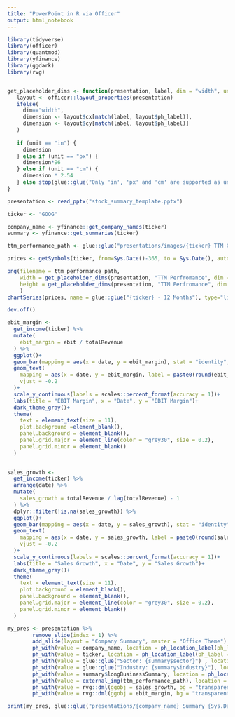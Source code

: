 ```yaml
---
title: "PowerPoint in R via Officer"
output: html_notebook
---
```


```r
library(tidyverse)
library(officer)
library(quantmod)
library(yfinance)
library(ggdark)
library(rvg)


get_placeholder_dims <- function(presentation, label, dim = "width", unit = "in") {
   layout <- officer::layout_properties(presentation)
   ifelse(
     dim=="width",
     dimension <- layout$cx[match(label, layout$ph_label)],
     dimension <- layout$cy[match(label, layout$ph_label)]
   )
   
   if (unit == "in") {
     dimension
   } else if (unit == "px") {
     dimension*96
   } else if (unit == "cm") {
     dimension * 2.54
   } else stop(glue::glue("Only 'in', 'px' and 'cm' are supported as units. You entered '{unit}'."))
}

```



```r
presentation <- read_pptx("stock_summary_template.pptx")

ticker <- "GOOG"

company_name <- yfinance::get_company_names(ticker)
summary <- yfinance::get_summaries(ticker)

ttm_performance_path <- glue::glue("presentations/images/{ticker} TTM Chart.png")

prices <- getSymbols(ticker, from=Sys.Date()-365, to = Sys.Date(), auto.assign = FALSE)

png(filename = ttm_performance_path, 
    width = get_placeholder_dims(presentation, "TTM Perfromance", dim ="width", unit = "px"),
    height = get_placeholder_dims(presentation, "TTM Perfromance", dim = "hight", unit = "px")
    )
chartSeries(prices, name = glue::glue("{ticker} - 12 Months"), type="line")

dev.off()

```

```r
ebit_margin <- 
  get_income(ticker) %>% 
  mutate(
    ebit_margin = ebit / totalRevenue
  ) %>% 
  ggplot()+
  geom_bar(mapping = aes(x = date, y = ebit_margin), stat = "identity", fill = "#5efc82", width = 0.4)+
  geom_text(
    mapping = aes(x = date, y = ebit_margin, label = paste0(round(ebit_margin*100, 2), "%")),
    vjust = -0.2
  )+
  scale_y_continuous(labels = scales::percent_format(accuracy = 1))+
  labs(title = "EBIT Margin", x = "Date", y = "EBIT Margin")+
  dark_theme_gray()+
  theme(
    text = element_text(size = 11),
    plot.background =element_blank(), 
    panel.background = element_blank(),
    panel.grid.major = element_line(color = "grey30", size = 0.2),
    panel.grid.minor = element_blank()
  )
  
```


```r
sales_growth <- 
  get_income(ticker) %>% 
  arrange(date) %>% 
  mutate(
    sales_growth = totalRevenue / lag(totalRevenue) - 1
  ) %>% 
  dplyr::filter(!is.na(sales_growth)) %>% 
  ggplot()+
  geom_bar(mapping = aes(x = date, y = sales_growth), stat = "identity", fill = "#6200ea", width = 0.4)+
  geom_text(
    mapping = aes(x = date, y = sales_growth, label = paste0(round(sales_growth*100, 2), "%")),
    vjust = -0.2
  )+
  scale_y_continuous(labels = scales::percent_format(accuracy = 1))+
  labs(title = "Sales Growth", x = "Date", y = "Sales Growth")+
  dark_theme_gray()+
  theme(
    text = element_text(size = 11),
    plot.background = element_blank(),
    panel.background = element_blank(),
    panel.grid.major = element_line(color = "grey30", size = 0.2),
    panel.grid.minor = element_blank()
  )
```


```r

my_pres <- presentation %>% 
        remove_slide(index = 1) %>% 
        add_slide(layout = "Company Summary", master = "Office Theme") %>%
        ph_with(value = company_name, location = ph_location_label(ph_label = "Company Name")  ) %>% 
        ph_with(value = ticker, location = ph_location_label(ph_label = "Ticker")  ) %>% 
        ph_with(value = glue::glue("Sector: {summary$sector}") , location = ph_location_label(ph_label = "Sector")  ) %>% 
        ph_with(value = glue::glue("Industry: {summary$industry}"), location = ph_location_label(ph_label = "Industry")  ) %>% 
        ph_with(value = summary$longBusinessSummary, location = ph_location_label(ph_label = "Company Summary")  ) %>% 
        ph_with(value = external_img(ttm_performance_path), location = ph_location_label(ph_label = "TTM Perfromance")  ) %>% 
        ph_with(value = rvg::dml(ggobj = sales_growth, bg = "transparent"), location = ph_location_label(ph_label = "Sales Growth")  ) %>% 
        ph_with(value = rvg::dml(ggobj = ebit_margin, bg = "transparent"), location = ph_location_label(ph_label = "EBIT Margin")  ) 

print(my_pres, glue::glue("presentations/{company_name} Summary {Sys.Date()}.pptx"))

```










































